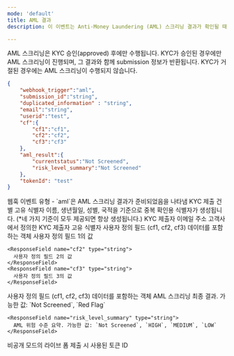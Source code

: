 ```yaml
---
mode: 'default'
title: AML 결과
description: 이 이벤트는 Anti-Money Laundering (AML) 스크리닝 결과가 확인될 때 트리거됩니다. AML 검사는 KYC 과정의 핵심 요소로, 잠재적 금융 범죄 위험을 평가합니다. 이 웹훅을 통해 실시간으로 AML 스크리닝 결과를 수신하여 즉각적인 조치를 취할 수 있습니다.

---
```


<Note>AML 스크리닝은 KYC 승인(approved) 후에만 수행됩니다. KYC가 승인된 경우에만 AML 스크리닝이 진행되며, 그 결과와 함께 submission 정보가 반환됩니다. KYC가 거절된 경우에는 AML 스크리닝이 수행되지 않습니다.</Note>


```json aml-result-webhook-sample.json
{
	"webhook_trigger":"aml",
	"submission_id":"string",
    "duplicated_information" : "string",
	"email":"string",
	"userid":"test",
	"cf":{
		"cf1":"cf1",
		"cf2":"cf2",
		"cf3":"cf3"
	},
	"aml_result":{
		"currentstatus":"Not Screened",
		"risk_level_summary":"Not Screened"
	},
	"tokenId": "test"
}
```

<ResponseField name="webhook_trigger" type="string">
  웹훅 이벤트 유형 - `aml`은 AML 스크리닝 결과가 준비되었음을 나타냄
</ResponseField>


<ResponseField name="submission_id" type="string" >
  KYC 제출 건별 고유 식별자
</ResponseField>

<ResponseField name="duplicated_information" type="string" >
  이름, 생년월일, 성별, 국적을 기준으로 중복 확인용 식별자가 생성됩니다. (*네 가지 기준이 모두 제공되면 항상 생성됩니다.)
</ResponseField>


<ResponseField name="email" type="string" >
  KYC 제출자 이메일 주소
</ResponseField>


<ResponseField name="userid" type="string" >
  고객사에서 정의한 KYC 제출자 고유 식별자
</ResponseField>


<ResponseField name="cf" type="object">
	사용자 정의 필드 (cf1, cf2, cf3) 데이터를 포함하는 객체
  <Expandable title="properties">
    <ResponseField name="cf1" type="string">
      사용자 정의 필드 1의 값
    </ResponseField>

    <ResponseField name="cf2" type="string">
      사용자 정의 필드 2의 값
    </ResponseField>
    <ResponseField name="cf3" type="string">
      사용자 정의 필드 3의 값
    </ResponseField>
  </Expandable>
</ResponseField>

<ResponseField name="aml_result" type="object">
	사용자 정의 필드 (cf1, cf2, cf3) 데이터를 포함하는 객체
  <Expandable title="properties">
    <ResponseField name="currentstatus" type="string">
      AML 스크리닝 최종 결과. 가능한 값: `Not Screened`, `Red Flag`
    </ResponseField>

    <ResponseField name="risk_level_summary" type="string">
      AML 위험 수준 요약. 가능한 값: `Not Screened`, `HIGH`, `MEDIUM`, `LOW`
    </ResponseField>
  </Expandable>
</ResponseField>



<ResponseField name="tokenId" type="string" >
  비공개 모드의 라이브 폼 제출 시 사용된 토큰 ID
</ResponseField>




